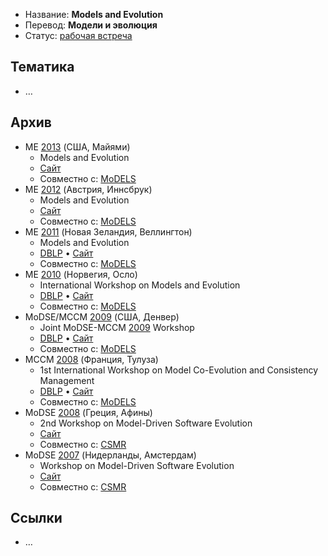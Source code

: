* Название: '''Models and Evolution'''
* Перевод: '''Модели и эволюция'''
* Статус: [[Workshop|рабочая встреча]]

== Тематика ==
* …

== Архив ==
* ME [[2013]] (США, Майями)
** Models and Evolution
** [http://www.models-and-evolution.com/2013/ Сайт]
** Совместно с: [[MoDELS]]
* ME [[2012]] (Австрия, Иннсбрук)
** Models and Evolution
** [http://www.models-and-evolution.com/2012/ Сайт]
** Совместно с: [[MoDELS]]
* ME [[2011]] (Новая Зеландия, Веллингтон)
** Models and Evolution
** [http://dblp.uni-trier.de/db/conf/models/models2011w.html DBLP] • [http://www.di.univaq.it/ME2011/ Сайт]
** Совместно с: [[MoDELS]]
* ME [[2010]] (Норвегия, Осло)
** International Workshop on Models and Evolution
** [http://dblp.uni-trier.de/db/conf/models/models2010w.html DBLP] • [http://www.modse.fr/doku.php Сайт]
** Совместно с: [[MoDELS]]
* MoDSE/MCCM [[2009]] (США, Денвер)
** Joint MoDSE-MCCM [[2009]] Workshop
** [http://dblp.uni-trier.de/db/conf/models/models2009w.html DBLP] • [http://www.modse.fr/modsemccm09/doku.php Сайт]
** Совместно с: [[MoDELS]]
* MCCM [[2008]] (Франция, Тулуза)
** 1st International Workshop on Model Co-Evolution and Consistency Management
** [http://dblp.uni-trier.de/db/conf/models/models2008w.html DBLP] • [http://www.info.fundp.ac.be/mccm/2008/ Сайт]
** Совместно с: [[MoDELS]]
* MoDSE [[2008]] (Греция, Афины)
** 2nd Workshop on Model-Driven Software Evolution
** [http://www.lina.sciences.univ-nantes.fr/conf/MoDSE2008/index.html Сайт]
** Совместно с: [[CSMR]]
* MoDSE [[2007]] (Нидерланды, Амстердам)
** Workshop on Model-Driven Software Evolution
** [http://www.sciences.univ-nantes.fr/MoDSE2007/ Сайт]
** Совместно с: [[CSMR]]

== Ссылки ==
* …
